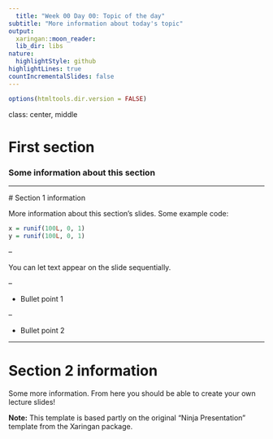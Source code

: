 ```yaml
---
  title: "Week 00 Day 00: Topic of the day"
subtitle: "More information about today's topic"
output:
  xaringan::moon_reader:
  lib_dir: libs
nature:
  highlightStyle: github
highlightLines: true
countIncrementalSlides: false
---
```



  ```r
options(htmltools.dir.version = FALSE)
```


class: center, middle

# First section

### Some information about this section

---

  # Section 1 information

  More information about this section's slides. Some example code:

```r
x = runif(100L, 0, 1)
y = runif(100L, 0, 1)
```

--

You can let text appear on the slide sequentially.

--

- Bullet point 1

--

- Bullet point 2

---

# Section 2 information

Some more information. From here you should be able to create your own lecture slides!

**Note:** This template is based partly on the original "Ninja Presentation" template
from the Xaringan package.
